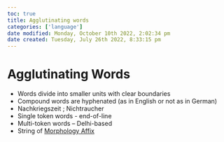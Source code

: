 ```yaml
---
toc: true
title: Agglutinating words
categories: ['language']
date modified: Monday, October 10th 2022, 2:02:34 pm
date created: Tuesday, July 26th 2022, 8:33:15 pm
---
```


# Agglutinating Words
- Words divide into smaller units with clear boundaries
- Compound words are hyphenated (as in English or not as in German)
- Nachkriegszeit ; Nichtraucher
- Single token words - end-of-line
- Multi-token words – Delhi-based
- String of [Morphology Affix](Morphology%20Affix.qmd)



